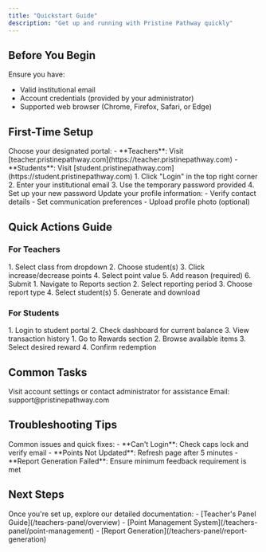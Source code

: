 ```yaml
---
title: "Quickstart Guide"
description: "Get up and running with Pristine Pathway quickly"
---
```


## Before You Begin

Ensure you have:
- Valid institutional email
- Account credentials (provided by your administrator)
- Supported web browser (Chrome, Firefox, Safari, or Edge)

## First-Time Setup

<Steps>
  <Step title="Access Your Portal">
    Choose your designated portal:
    - **Teachers**: Visit [teacher.pristinepathway.com](https://teacher.pristinepathway.com)
    - **Students**: Visit [student.pristinepathway.com](https://student.pristinepathway.com)
  </Step>

  <Step title="Initial Login">
    1. Click "Login" in the top right corner
    2. Enter your institutional email
    3. Use the temporary password provided
    4. Set up your new password
  </Step>

  <Step title="Complete Profile">
    Update your profile information:
    - Verify contact details
    - Set communication preferences
    - Upload profile photo (optional)
  </Step>
</Steps>

## Quick Actions Guide

### For Teachers

<AccordionGroup>
  <Accordion title="Managing Points">
    1. Select class from dropdown
    2. Choose student(s)
    3. Click increase/decrease points
    4. Select point value
    5. Add reason (required)
    6. Submit
  </Accordion>

  <Accordion title="Generating Reports">
    1. Navigate to Reports section
    2. Select reporting period
    3. Choose report type
    4. Select student(s)
    5. Generate and download
  </Accordion>
</AccordionGroup>

### For Students

<AccordionGroup>
  <Accordion title="Viewing Points">
    1. Login to student portal
    2. Check dashboard for current balance
    3. View transaction history
  </Accordion>

  <Accordion title="Redeeming Rewards">
    1. Go to Rewards section
    2. Browse available items
    3. Select desired reward
    4. Confirm redemption
  </Accordion>
</AccordionGroup>

## Common Tasks

<CardGroup cols={2}>
  <Card title="Password Reset" icon="key" iconType="solid">
    Visit account settings or contact administrator for assistance
  </Card>
  <Card title="Technical Support" icon="headset" iconType="solid">
    Email: support@pristinepathway.com
  </Card>
</CardGroup>

## Troubleshooting Tips

<Note>
Common issues and quick fixes:
- **Can't Login**: Check caps lock and verify email
- **Points Not Updated**: Refresh page after 5 minutes
- **Report Generation Failed**: Ensure minimum feedback requirement is met
</Note>

## Next Steps

<Card title="Explore Documentation" icon="book-open" iconType="solid">
  Once you're set up, explore our detailed documentation:
  - [Teacher's Panel Guide](/teachers-panel/overview)
  - [Point Management System](/teachers-panel/point-management)
  - [Report Generation](/teachers-panel/report-generation)
</Card>
